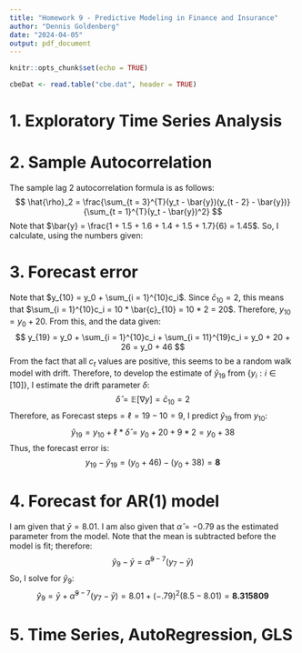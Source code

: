 ```yaml
---
title: "Homework 9 - Predictive Modeling in Finance and Insurance"
author: "Dennis Goldenberg"
date: "2024-04-05"
output: pdf_document
---
```


```r
knitr::opts_chunk$set(echo = TRUE)
```

```r
cbeDat <- read.table("cbe.dat", header = TRUE)
```

# 1. Exploratory Time Series Analysis

\newpage


# 2. Sample Autocorrelation
The sample lag 2 autocorrelation formula is as follows:
$$
\hat{\rho}_2 = \frac{\sum_{t = 3}^{T}(y_t - \bar{y})(y_{t - 2} - \bar{y})}{\sum_{t = 1}^{T}(y_t - \bar{y})^2}
$$
Note that $\bar{y} = \frac{1 + 1.5 + 1.6 + 1.4 + 1.5 + 1.7}{6} = 1.45$. So, I calculate, using the numbers given:
\begin{align*}
\hat{\rho}_2 &= \frac{(1.6 - 1.45)(1 - 1.45) + (1.4 - 1.45)(1.5 - 1.45) + (1.5 - 1.45)(1.6 - 1.45) + (1.7- 1.45)(1.4 - 1.45)}{(1 - 1.45)^2 + (1.5 - 1.45)^2 + (1.6 - 1.45)^2 + (1.5 - 1.45)^2 + (1.7 - 1.45)^2}\\
&= \frac{-.075}{0.2925} = \mathbf{-0.2564}
\end{align*}

\newpage

# 3. Forecast error
Note that $y_{10} = y_0 + \sum_{i = 1}^{10}c_i$. Since $\bar{c}_{10} = 2$, this means that $\sum_{i = 1}^{10}c_i = 10 * \bar{c}_{10} = 10 * 2 = 20$. Therefore, $y_{10} = y_0 + 20$. From this, and the data given:
$$
y_{19} = y_0 + \sum_{i = 1}^{10}c_i + \sum_{i = 11}^{19}c_i = y_0 + 20 + 26 = y_0 + 46
$$
From the fact that all $c_t$ values are positive, this seems to be a random walk model with drift. Therefore, to develop the estimate of $\hat{y}_{19}$ from $\{y_i: i \in [10]\}$, I estimate the drift parameter $\delta$:
$$
\hat{\delta} = \mathbb{E}\left[\nabla y\right] = \bar{c}_{10} = 2
$$
Therefore, as $\text{Forecast steps} = \ell = 19 - 10 = 9$, I predict $\hat{y}_{19}$ from $y_10$:
$$
\hat{y}_{19} = y_{10} + \ell * \hat{\delta} = y_0 + 20 + 9 * 2 = y_0 + 38 
$$
Thus, the forecast error is:
$$
y_{19} - \hat{y}_{19} = \left(y_0 + 46\right) - \left(y_0 + 38\right) = \mathbf{8} 
$$
\newpage

# 4. Forecast for AR(1) model
I am given that $\bar{y} = 8.01$. I am also given that $\hat{\alpha} = -0.79$ as the estimated parameter from the model. Note that the mean is subtracted before the model is fit; therefore:
$$
\hat{y}_{9} - \bar{y} = \hat{\alpha}^{9 - 7}\left(y_{7} - \bar{y}\right)
$$
So, I solve for $\hat{y}_9$:
$$
\hat{y}_9 = \bar{y} + \hat{\alpha}^{9 - 7}(y_7 - \bar{y}) = 8.01 + (-.79)^2(8.5 - 8.01) = \mathbf{8.315809}
$$

\newpage

# 5. Time Series, AutoRegression, GLS